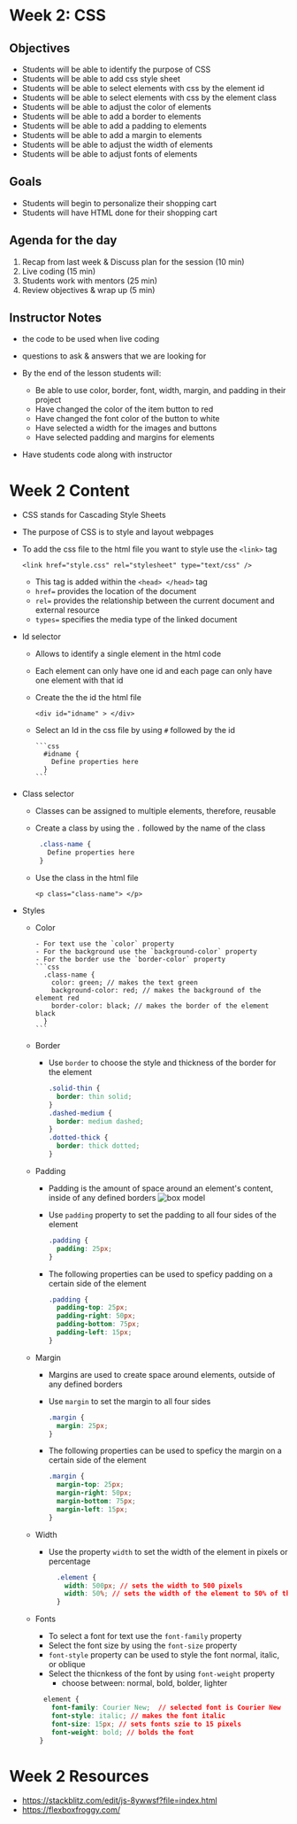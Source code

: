 # Week 2: CSS

## Objectives

- Students will be able to identify the purpose of CSS
- Students will be able to add css style sheet
- Students will be able to select elements with css by the element id
- Students will be able to select elements with css by the element class
- Students will be able to adjust the color of elements
- Students will be able to add a border to elements
- Students will be able to add a padding to elements
- Students will be able to add a margin to elements
- Students will be able to adjust the width of elements
- Students will be able to adjust fonts of elements

## Goals

- Students will begin to personalize their shopping cart
- Students will have HTML done for their shopping cart

## Agenda for the day

1. Recap from last week & Discuss plan for the session (10 min)
2. Live coding (15 min)
3. Students work with mentors (25 min)
4. Review objectives & wrap up (5 min)

## Instructor Notes

- the code to be used when live coding
- questions to ask & answers that we are looking for

- By the end of the lesson students will:
  - Be able to use color, border, font, width, margin, and padding in their project
  - Have changed the color of the item button to red
  - Have changed the font color of the button to white
  - Have selected a width for the images and buttons
  - Have selected padding and margins for elements
- Have students code along with instructor

# Week 2 Content

- CSS stands for Cascading Style Sheets

- The purpose of CSS is to style and layout webpages

- To add the css file to the html file you want to style use the `<link>` tag

  `<link href="style.css" rel="stylesheet" type="text/css" /> `

  - This tag is added within the `<head> </head>` tag
  - `href=` provides the location of the document
  - `rel=` provides the relationship between the current document and external resource
  - `types=` specifies the media type of the linked document

- Id selector

  - Allows to identify a single element in the html code
  - Each element can only have one id and each page can only have one element with that id
  - Create the the id the html file

    `<div id="idname" > </div>`

  - Select an Id in the css file by using `#` followed by the id

        ```css
          #idname {
            Define properties here
          }
        ```

- Class selector

  - Classes can be assigned to multiple elements, therefore, reusable
  - Create a class by using the `.` followed by the name of the class

    ```css
     .class-name {
       Define properties here
     }
    ```

  - Use the class in the html file

    `<p class="class-name"> </p>`

- Styles

  - Color

        - For text use the `color` property
        - For the background use the `background-color` property
        - For the border use the `border-color` property
        ```css
          .class-name {
            color: green; // makes the text green
            background-color: red; // makes the background of the element red
            border-color: black; // makes the border of the element black
          }
        ```

  - Border

    - Use `border` to choose the style and thickness of the border for the element

      ```css
      .solid-thin {
        border: thin solid;
      }
      .dashed-medium {
        border: medium dashed;
      }
      .dotted-thick {
        border: thick dotted;
      }
      ```

  - Padding

    - Padding is the amount of space around an element's content, inside of any defined borders
      ![box model](/images/box-model.png "box model")
    - Use `padding` property to set the padding to all four sides of the element
      ```css
      .padding {
        padding: 25px;
      }
      ```
    - The following properties can be used to speficy padding on a certain side of the element

      ```css
      .padding {
        padding-top: 25px;
        padding-right: 50px;
        padding-bottom: 75px;
        padding-left: 15px;
      }
      ```

  - Margin

    - Margins are used to create space around elements, outside of any defined borders
    - Use `margin` to set the margin to all four sides
      ```css
      .margin {
        margin: 25px;
      }
      ```
    - The following properties can be used to speficy the margin on a certain side of the element

      ```css
      .margin {
        margin-top: 25px;
        margin-right: 50px;
        margin-bottom: 75px;
        margin-left: 15px;
      }
      ```

  - Width

    - Use the property `width` to set the width of the element in pixels or percentage

      ```css
        .element {
          width: 500px; // sets the width to 500 pixels
          width: 50%; // sets the width of the element to 50% of the parent element
        }

      ```

  - Fonts

    - To select a font for text use the `font-family` property
    - Select the font size by using the `font-size` property
    - `font-style` property can be used to style the font normal, italic, or oblique
    - Select the thicnkess of the font by using `font-weight` property
      - choose between: normal, bold, bolder, lighter

    ```css
      element {
        font-family: Courier New;  // selected font is Courier New
        font-style: italic; // makes the font italic
        font-size: 15px; // sets fonts szie to 15 pixels
        font-weight: bold; // bolds the font
     }
    ```

# Week 2 Resources

- https://stackblitz.com/edit/js-8ywwsf?file=index.html
- https://flexboxfroggy.com/
